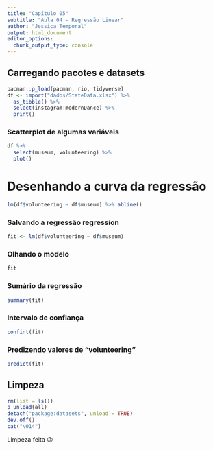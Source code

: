 ```yaml
---
title: "Capítulo 05"
subtitle: "Aula 04 - Regressão Linear"
author: "Jessica Temporal"
output: html_document
editor_options: 
  chunk_output_type: console
---
```


## Carregando pacotes e datasets

```r
pacman::p_load(pacman, rio, tidyverse)
df <- import("dados/StateData.xlsx") %>%
  as_tibble() %>%
  select(instagram:modernDance) %>% 
  print()
```

### Scatterplot de algumas variáveis

```r
df %>%
  select(museum, volunteering) %>%
  plot()
```

# Desenhando a curva da regressão

```r
lm(df$volunteering ~ df$museum) %>% abline()
```

### Salvando a regressão regression

```r
fit <- lm(df$volunteering ~ df$museum)
```

### Olhando o modelo

```r
fit
```

### Sumário da regressão

```r
summary(fit)
```

### Intervalo de confiança

```r
confint(fit)
```

### Predizendo valores de "volunteering"

```r
predict(fit)
```

## Limpeza

```r
rm(list = ls())
p_unload(all)
detach("package:datasets", unload = TRUE)
dev.off()
cat("\014")
```

Limpeza feita 😉
